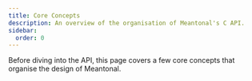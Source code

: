 ```yaml
---
title: Core Concepts
description: An overview of the organisation of Meantonal's C API.
sidebar:
  order: 0
---
```


Before diving into the API, this page covers a few core concepts that organise the design of Meantonal.

